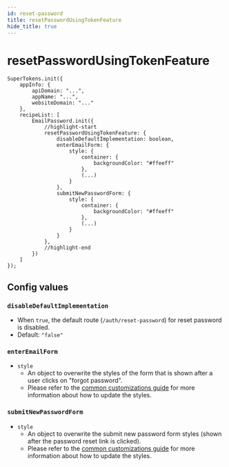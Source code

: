 ```yaml
---
id: reset-password
title: resetPasswordUsingTokenFeature
hide_title: true
---
```


# resetPasswordUsingTokenFeature

```tsx
SuperTokens.init({
    appInfo: {
        apiDomain: "...",
        appName: "...",
        websiteDomain: "..."
    },
    recipeList: [
        EmailPassword.init({
            //highlight-start
            resetPasswordUsingTokenFeature: {
                disableDefaultImplementation: boolean,
                enterEmailForm: {
                    style: {
                        container: {
                            backgroundColor: "#ffeeff"
                        },
                        (...)
                    }
                },
                submitNewPasswordForm: {
                    style: {
                        container: {
                            backgroundColor: "#ffeeff"
                        },
                        (...)
                    }
                }
            },
            //highlight-end
        })
    ]
});
```

## Config values

### `disableDefaultImplementation`
- When `true`, the default route (`/auth/reset-password`) for reset password is disabled.
- Default: `"false"`

### `enterEmailForm`
- `style` 
    - An object to overwrite the styles of the form that is shown after a user clicks on "forgot password".
    - Please refer to the [common customizations guide](/docs/emailpassword/common-customizations/styling/changing-style) for more information about how to update the styles.

### `submitNewPasswordForm`
- `style` 
    - An object to overwrite the submit new password form styles (shown after the password reset link is clicked).
    - Please refer to the [common customizations guide](/docs/emailpassword/common-customizations/styling/changing-style) for more information about how to update the styles.
